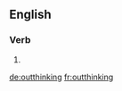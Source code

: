 ==English==

===Verb===
{{head|en}}

# {{present participle of|outthink|lang=en}}

[[de:outthinking]]
[[fr:outthinking]]